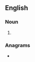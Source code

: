 ==English==

===Noun===
{{head|en|noun plural form}}

# {{plural of|beater|lang=en}}

===Anagrams===
* {{anagrams|en|Bartees|bearest|berates|rebates}}